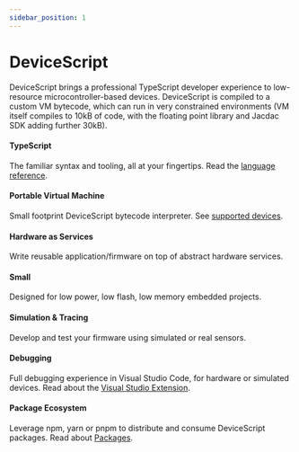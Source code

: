 ```yaml
---
sidebar_position: 1
---
```


# DeviceScript

DeviceScript brings a professional TypeScript developer experience to low-resource microcontroller-based devices.
DeviceScript is compiled to a custom VM bytecode, which can run in very constrained
environments (VM itself compiles to 10kB of code, with the floating point library and Jacdac SDK adding further 30kB).

#### TypeScript

The familiar syntax and tooling, all at your fingertips. Read the [language reference](/language).

#### Portable Virtual Machine

Small footprint DeviceScript bytecode interpreter. See [supported devices](/devices).

#### Hardware as Services

Write reusable application/firmware on top of abstract hardware services.

#### Small

Designed for low power, low flash, low memory embedded projects.

#### Simulation & Tracing

Develop and test your firmware using simulated or real sensors.

#### Debugging

Full debugging experience in Visual Studio Code, for hardware or simulated devices. Read about the [Visual Studio Extension](/getting-started/vscode).

#### Package Ecosystem

Leverage npm, yarn or pnpm to distribute and consume DeviceScript packages. Read about [Packages](/developer/packages).
